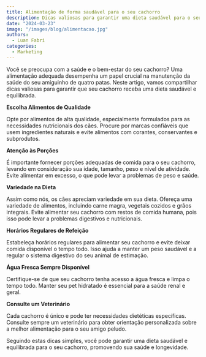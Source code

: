 ```yaml
---
title: Alimentação de forma saudável para o seu cachorro
description: Dicas valiosas para garantir uma dieta saudável para o seu melhor amigo canino.
date: "2024-03-23"
image: "/images/blog/alimentacao.jpg"
authors:
  - Luan Fabri
categories:
  - Marketing
---
```


Você se preocupa com a saúde e o bem-estar do seu cachorro? Uma alimentação adequada desempenha um papel crucial na manutenção da saúde do seu amiguinho de quatro patas. Neste artigo, vamos compartilhar dicas valiosas para garantir que seu cachorro receba uma dieta saudável e equilibrada.

**Escolha Alimentos de Qualidade**

Opte por alimentos de alta qualidade, especialmente formulados para as necessidades nutricionais dos cães. Procure por marcas confiáveis que usem ingredientes naturais e evite alimentos com corantes, conservantes e subprodutos.

**Atenção às Porções**

É importante fornecer porções adequadas de comida para o seu cachorro, levando em consideração sua idade, tamanho, peso e nível de atividade. Evite alimentar em excesso, o que pode levar a problemas de peso e saúde.

**Variedade na Dieta**

Assim como nós, os cães apreciam variedade em sua dieta. Ofereça uma variedade de alimentos, incluindo carne magra, vegetais cozidos e grãos integrais. Evite alimentar seu cachorro com restos de comida humana, pois isso pode levar a problemas digestivos e nutricionais.

**Horários Regulares de Refeição**

Estabeleça horários regulares para alimentar seu cachorro e evite deixar comida disponível o tempo todo. Isso ajuda a manter um peso saudável e a regular o sistema digestivo do seu animal de estimação.

**Água Fresca Sempre Disponível**

Certifique-se de que seu cachorro tenha acesso a água fresca e limpa o tempo todo. Manter seu pet hidratado é essencial para a saúde renal e geral.

**Consulte um Veterinário**

Cada cachorro é único e pode ter necessidades dietéticas específicas. Consulte sempre um veterinário para obter orientação personalizada sobre a melhor alimentação para o seu amigo peludo.

Seguindo estas dicas simples, você pode garantir uma dieta saudável e equilibrada para o seu cachorro, promovendo sua saúde e longevidade.
